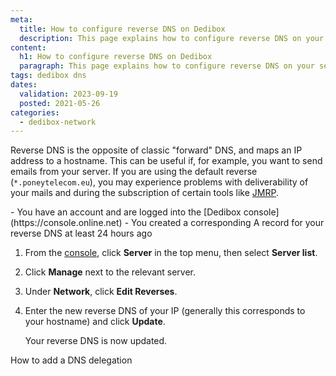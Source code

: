 ```yaml
---
meta:
  title: How to configure reverse DNS on Dedibox
  description: This page explains how to configure reverse DNS on your server
content:
  h1: How to configure reverse DNS on Dedibox
  paragraph: This page explains how to configure reverse DNS on your server
tags: dedibox dns 
dates:
  validation: 2023-09-19
  posted: 2021-05-26
categories:
  - dedibox-network
---
```


Reverse DNS is the opposite of classic "forward" DNS, and maps an IP address to a hostname. This can be useful if, for example, you want to send emails from your server. If you are using the default reverse (`*.poneytelecom.eu`), you may experience problems with deliverability of your mails and during the subscription of certain tools like [JMRP](https://postmaster.live.com/snds/JMRP.aspx).

<Message type="requirement">
  - You have an account and are logged into the [Dedibox console](https://console.online.net)
  - You created a corresponding A record for your reverse DNS at least 24 hours ago
</Message>

1. From the [console](https://console.online.net), click **Server** in the top menu, then select **Server list**.
    <Lightbox src="scaleway-dedibox-server-list.webp" alt="" />
2. Click **Manage** next to the relevant server.
3. Under **Network**, click **Edit Reverses**.
    <Lightbox src="scaleway-edit-reverse-button.webp" alt="" />
4. Enter the new reverse DNS of your IP (generally this corresponds to your hostname) and click **Update**.
    <Lightbox src="scaleway-edit-reverse-panel.webp" alt="" />

    Your reverse DNS is now updated.


<Navigation title="See also">
  <NextButton to="/dedibox-network/dns/how-to/add-dns-delegation/">How to add a DNS delegation</NextButton>
</Navigation>